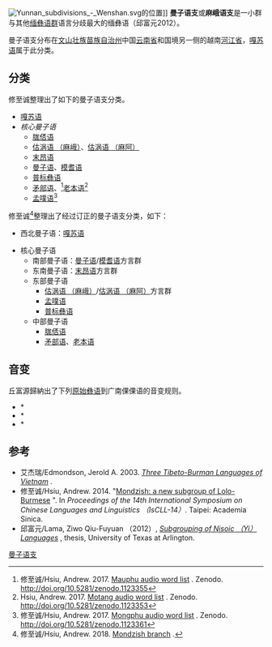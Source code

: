 {{short description|缅彝语群下属语言群}}
{{Infobox language family
|name=曼子语支
|altname=麻峨语支
|region=[[中国|中国]]–[[越南|越南]]国境线
|protoname=
|familycolor=汉藏语系
|fam2=[[缅彝语群|缅彝语群]]
|child1=[[嘎苏语|嘎苏语]]
|child2=核心曼子语
|glotto=mond1269
|glottorefname=Mondzish
}}
[[File:Yunnan_subdivisions_-_Wenshan.svg|thumb]]的位置]]
'''曼子语支'''或'''麻峨语支'''是一小群与其他[[缅彝语群|缅彝语群]]语言分歧最大的缅彝语（邱富元2012）。

曼子语支分布在[[文山壮族苗族自治州|文山壮族苗族自治州]]中国[[云南省|云南省]]和国境另一侧的越南[[河江省|河江省]]，[[嘎苏语|嘎苏语]]属于此分类。

==分类==
修至诚整理出了如下的曼子语支分类。

*[[嘎苏语|嘎苏语]]
*''核心曼子语''
**[[䏵俖语|䏵俖语]]
**[[估涡语_(麻峨)|估涡语 （麻峨）]]、[[估涡语_(麻阿)|估涡语 （麻阿）]]
**[[末昂语|末昂语]]
**[[曼子语|曼子语]]、[[模耆语|模耆语]]
**[[普标彝语|普标彝语]]
**[[矛部语|矛部语]]、<ref>修至诚/Hsiu, Andrew. 2017. [https://sites.google.com/site/msealangs/mondzish-branch/mauphu Mauphu audio word list] {{Wayback|url=https://sites.google.com/site/msealangs/mondzish-branch/mauphu |date=20201009124612 }}. Zenodo. http://doi.org/10.5281/zenodo.1123355</ref>[[老本语|老本语]]<ref>Hsiu, Andrew. 2017. [https://sites.google.com/site/msealangs/mondzish-branch/motang Motang audio word list] {{Wayback|url=https://sites.google.com/site/msealangs/mondzish-branch/motang |date=20201009124614 }}. Zenodo. http://doi.org/10.5281/zenodo.1123353</ref>
**[[孟噗语|孟噗语]]<ref>修至诚/Hsiu, Andrew. 2017. [https://sites.google.com/site/msealangs/mondzish-branch/mongphu Mongphu audio word list] {{Wayback|url=https://sites.google.com/site/msealangs/mondzish-branch/mongphu |date=20201009124613 }}. Zenodo. http://doi.org/10.5281/zenodo.1123361</ref>

修至诚<ref>修至诚/Hsiu, Andrew. 2018. [https://sites.google.com/site/msealangs/mondzish-branch Mondzish branch] {{Wayback|url=https://sites.google.com/site/msealangs/mondzish-branch |date=20201009124611 }}.</ref>整理出了经过订正的曼子语支分类，如下：

*西北曼子语：[[嘎苏语|嘎苏语]]

*核心曼子语
**南部曼子语：[[曼子语|曼子语]]/[[模耆语|模耆语]]方言群
**东南曼子语：[[末昂语|末昂语]]方言群
**东部曼子语
***[[估涡语_(麻峨)|估涡语 （麻峨）]]/[[估涡语_(麻阿)|估涡语 （麻阿）]]方言群
***[[孟噗语|孟噗语]]
***[[普标彝语|普标彝语]]
**中部曼子语
***[[䏵俖语|䏵俖语]]
***[[矛部语|矛部语]]、[[老本语|老本语]]

==音变==
丘富源歸納出了下列[[原始彝语|原始彝语]]到广南倮倮语的音变规则。
* *{{IPA|tsʰ- > s-}}
* *{{IPA|ɣr- > ʐ-}}
* *{{IPA|ɣʷ- > b-}}

==参考==
{{Reflist}}
*艾杰瑞/Edmondson, Jerold A. 2003. ''[http://languageserver.uni-graz.at/ls/down?id=1364&type=m Three Tibeto-Burman Languages of Vietnam] {{Wayback|url=http://languageserver.uni-graz.at/ls/down?id=1364&type=m |date=20160304192609 }}''.
*修至诚/Hsiu, Andrew. 2014. "[http://iscll-14.ling.sinica.edu.tw/files-pdf/Papers/Session2/Hsiu.pdf Mondzish: a new subgroup of Lolo-Burmese] {{Wayback|url=http://iscll-14.ling.sinica.edu.tw/files-pdf/Papers/Session2/Hsiu.pdf |date=20160303231541 }}". In ''Proceedings of the 14th International Symposium on Chinese Languages and Linguistics （IsCLL-14）''. Taipei: Academia Sinica.
*邱富元/Lama, Ziwo Qiu-Fuyuan （2012）, ''[https://uta-ir.tdl.org/uta-ir/bitstream/handle/10106/11161/Lama_uta_2502D_11591.pdf?sequence=1&isAllowed=y Subgrouping of Nisoic （Yi） Languages] {{Wayback|url=https://uta-ir.tdl.org/uta-ir/bitstream/handle/10106/11161/Lama_uta_2502D_11591.pdf?sequence=1&isAllowed=y |date=20150427143542 }}'', thesis, University of Texas at Arlington.

{{汉藏语系}}
{{Lolo-Burmese languages}}

[[Category:曼子语支|]]